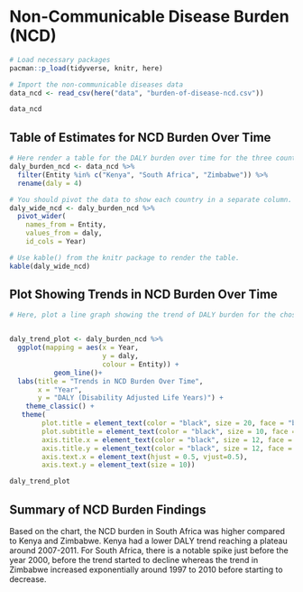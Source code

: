 # Non-Communicable Disease Burden (NCD)

```r
# Load necessary packages
pacman::p_load(tidyverse, knitr, here)

# Import the non-communicable diseases data
data_ncd <- read_csv(here("data", "burden-of-disease-ncd.csv"))

data_ncd
```

## Table of Estimates for NCD Burden Over Time

```r
# Here render a table for the DALY burden over time for the three countries 
daly_burden_ncd <- data_ncd %>% 
  filter(Entity %in% c("Kenya", "South Africa", "Zimbabwe")) %>% 
  rename(daly = 4)

# You should pivot the data to show each country in a separate column.
daly_wide_ncd <- daly_burden_ncd %>% 
  pivot_wider(
    names_from = Entity,
    values_from = daly,
    id_cols = Year)

# Use kable() from the knitr package to render the table.
kable(daly_wide_ncd)
```

## Plot Showing Trends in NCD Burden Over Time

```r
# Here, plot a line graph showing the trend of DALY burden for the chosen countries over time. You can use ggplot2 to create this plot. Each country's line should be a different color.


daly_trend_plot <- daly_burden_ncd %>% 
  ggplot(mapping = aes(x = Year,
                       y = daly,
                       colour = Entity)) +
           geom_line()+
  labs(title = "Trends in NCD Burden Over Time",
       x = "Year",
       y = "DALY (Disability Adjusted Life Years)") +
    theme_classic() +
   theme(
        plot.title = element_text(color = "black", size = 20, face = "bold"),
        plot.subtitle = element_text(color = "black", size = 10, face = "italic"), 
        axis.title.x = element_text(color = "black", size = 12, face = "bold"),
        axis.title.y = element_text(color = "black", size = 12, face = "bold"),
        axis.text.x = element_text(hjust = 0.5, vjust=0.5),
        axis.text.y = element_text(size = 10))

daly_trend_plot
```

## Summary of NCD Burden Findings

Based on the chart, the NCD burden in South Africa was higher compared to Kenya and Zimbabwe. Kenya had a lower DALY trend reaching a plateau around 2007-2011. For South Africa, there is a notable spike just before the year 2000, before the trend started to decline whereas the trend in Zimbabwe increased exponentially around 1997 to 2010 before starting to decrease.
